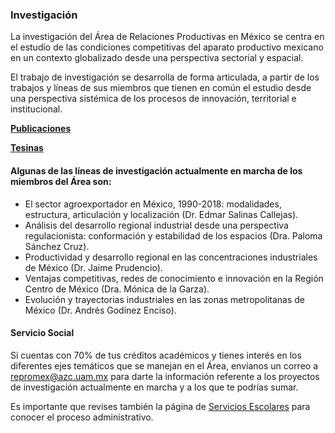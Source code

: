 <body>
  <div class="main">
### Investigación

La investigación del Área de Relaciones Productivas en México se centra en el estudio de las condiciones competitivas del aparato productivo mexicano en un contexto globalizado desde una perspectiva sectorial y espacial.

El trabajo de investigación se desarrolla de forma articulada, a partir de los trabajos y líneas de sus miembros que tienen en común el estudio desde una perspectiva sistémica de los procesos de innovación, territorial e institucional.

[**Publicaciones**](trinvest.html)

[**Tesinas**](Tesinas.html)

#### **Algunas de las líneas de investigación actualmente en marcha de los miembros del Área son:**

-   El sector agroexportador en México, 1990-2018: modalidades, estructura, articulación y localización (Dr. Edmar Salinas Callejas).
-   Análisis del desarrollo regional industrial desde una perspectiva regulacionista: conformación y estabilidad de los espacios (Dra. Paloma Sánchez Cruz).
-   Productividad y desarrollo regional en las concentraciones industriales de México (Dr. Jaime Prudencio).
-   Ventajas competitivas, redes de conocimiento e innovación en la Región Centro de México (Dra. Mónica de la Garza).
-   Evolución y trayectorias industriales en las zonas metropolitanas de México (Dr. Andrés Godínez Enciso).

#### **Servicio Social**


Si cuentas con 70% de tus créditos académicos y tienes interés en los diferentes ejes temáticos que se manejan en el Área, envíanos un correo a [repromex@azc.uam.mx](mailto:repromex@azc.uam.mx){.email} para darte la información referente a los proyectos de investigación actualmente en marcha y a los que te podrías sumar.

Es importante que revises también la página de [Servicios Escolares](https://serviciosocialdcsh.azc.uam.mx/) para conocer el proceso administrativo.
  </div>
</body>
